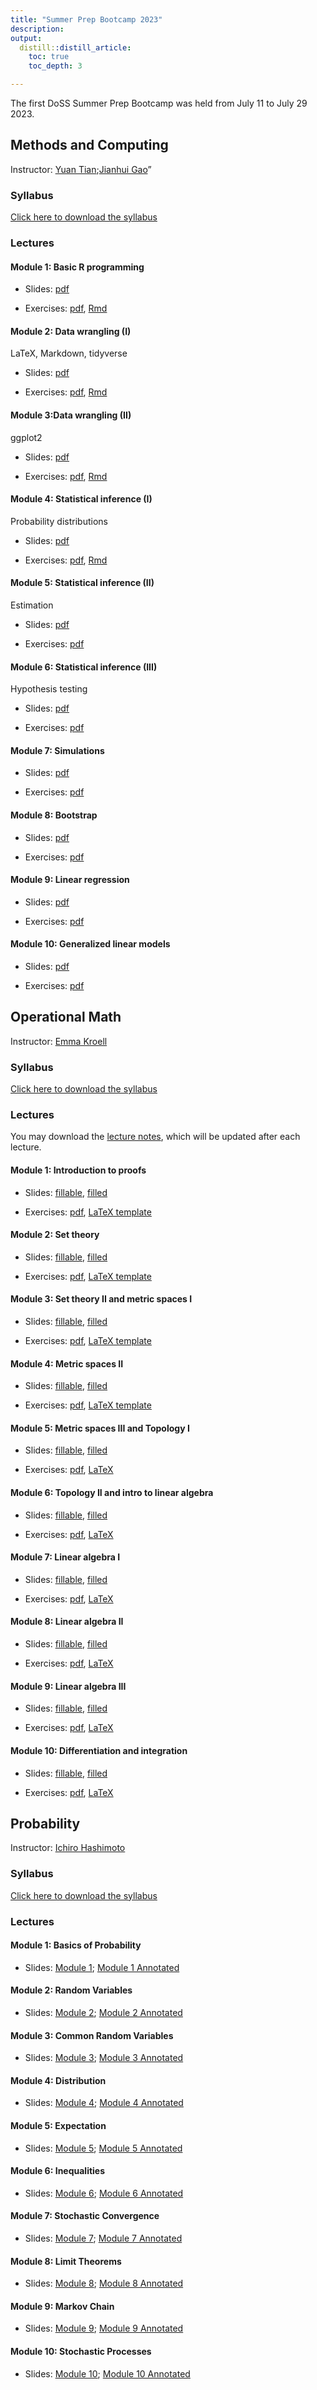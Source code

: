 ```yaml
---
title: "Summer Prep Bootcamp 2023"
description: 
output:
  distill::distill_article:
    toc: true
    toc_depth: 3

---
```


The first DoSS Summer Prep Bootcamp was held from July 11 to July 29 2023. 

## Methods and Computing
Instructor: [Yuan Tian]([Email](mailto:yuant.tian@mail.utoronto.ca));[Jianhui Gao]([Email](mailto:jianhui.gao@mail.utoronto.ca))"

### Syllabus

[Click here to download the syllabus](Computing/2023/syllabus_computing.pdf)

### Lectures

#### Module 1: Basic R programming

- Slides: [pdf](Computing/2023/Slides/mod1.pdf) 

- Exercises: [pdf](Computing/2023/Exercises/ex1.pdf), [Rmd](Computing/2023/Exercises/ex1.Rmd)

#### Module 2: Data wrangling (I)

LaTeX, Markdown, tidyverse

- Slides: [pdf](Computing/2023/Slides/mod2.pdf) 

- Exercises: [pdf](Computing/2023/Exercises/ex2.pdf), [Rmd](Computing/2023/Exercises/ex2.Rmd)

#### Module 3:Data wrangling (II)

ggplot2

- Slides: [pdf](Computing/2023/Slides/mod3.pdf) 

- Exercises: [pdf](Computing/2023/Exercises/ex3.pdf), [Rmd](Computing/2023/Exercises/ex3.Rmd)

#### Module 4: Statistical inference (I)

Probability distributions

- Slides: [pdf](Computing/2023/Slides/mod4.pdf) 

- Exercises: [pdf](Computing/2023/Exercises/ex4.pdf), [Rmd](Computing/2023/Exercises/ex4.Rmd)

#### Module 5: Statistical inference (II)

Estimation

- Slides: [pdf](Computing/2023/Slides/mod5.pdf) 

- Exercises: [pdf](Computing/2023/Exercises/ex5.pdf)

#### Module 6: Statistical inference (III)
Hypothesis testing

- Slides: [pdf](Computing/2023/Slides/mod6.pdf) 

- Exercises: [pdf](Computing/2023/Exercises/ex6.pdf)

#### Module 7: Simulations 

- Slides: [pdf](Computing/2023/Slides/mod7.pdf) 

- Exercises: [pdf](Computing/2023/Exercises/ex7.pdf)

#### Module 8: Bootstrap

- Slides: [pdf](Computing/2023/Slides/mod8.pdf) 

- Exercises: [pdf](Computing/2023/Exercises/ex8.pdf)

#### Module 9: Linear regression

- Slides: [pdf](Computing/2023/Slides/mod9.pdf) 

- Exercises: [pdf](Computing/2023/Exercises/ex9.pdf)

#### Module 10: Generalized linear models

- Slides: [pdf](Computing/2023/Slides/mod10.pdf) 

- Exercises: [pdf](Computing/2023/Exercises/ex10.pdf)


## Operational Math
Instructor: [Emma Kroell](https://www.emmakroell.ca)

### Syllabus

[Click here to download the syllabus](Math/2023/syllabus/syllabus_operational_math.pdf)


### Lectures

You may download the [lecture notes](Math/2023/lecture_notes/math_notes.pdf), which will be updated after each lecture.


#### Module 1: Introduction to proofs

- Slides: [fillable](Math/2023/module1/slides.pdf),  [filled](Math/2023/module1/slides_filled.pdf)

- Exercises: [pdf](Math/2023/module1/exercises.pdf), [LaTeX template](Math/2023/module1/exercises.tex)

#### Module 2: Set theory

- Slides: [fillable](Math/2023/module2/slides.pdf), [filled](Math/2023/module2/slides_filled.pdf)

- Exercises: [pdf](Math/2023/module2/exercises.pdf), [LaTeX template](Math/2023/module2/exercises.tex)

#### Module 3: Set theory II and metric spaces I

- Slides: [fillable](Math/2023/module3/slides.pdf), [filled](Math/2023/module3/slides_filled.pdf)

- Exercises: [pdf](Math/2023/module3/exercises.pdf), [LaTeX template](Math/2023/module3/exercises.tex)

#### Module 4: Metric spaces II

- Slides: [fillable](Math/2023/module4/slides.pdf), [filled](Math/2023/module4/slides_filled.pdf)

- Exercises: [pdf](Math/2023/module4/exercises.pdf), [LaTeX template](Math/2023/module4/exercises.tex)

#### Module 5: Metric spaces III and Topology I

- Slides: [fillable](Math/2023/module5/slides.pdf), [filled](Math/2023/module5/slides_filled.pdf)

- Exercises: [pdf](Math/2023/module5/exercises.pdf), [LaTeX](Math/2023/module5/exercises.tex)

#### Module 6: Topology II and intro to linear algebra

- Slides: [fillable](Math/2023/module6/slides.pdf), [filled](Math/2023/module6/slides_filled.pdf)

- Exercises: [pdf](Math/2023/module6/exercises.pdf), [LaTeX](Math/2023/module6/exercises.tex)

#### Module 7: Linear algebra I

- Slides: [fillable](Math/2023/module7/slides.pdf), [filled](Math/2023/module7/slides_filled.pdf)

- Exercises: [pdf](Math/2023/module7/exercises.pdf), [LaTeX](Math/2023/module7/exercises.tex)

#### Module 8: Linear algebra II

- Slides: [fillable](Math/2023/module8/slides.pdf), [filled](Math/2023/module8/slides_filled.pdf)

- Exercises: [pdf](Math/2023/module8/exercises.pdf), [LaTeX](Math/2023/module8/exercises.tex)

#### Module 9: Linear algebra III

- Slides: [fillable](Math/2023/module9/slides.pdf), [filled](Math/2023/module9/slides_filled.pdf)

- Exercises: [pdf](Math/2023/module9/exercises.pdf), [LaTeX](Math/2023/module9/exercises.tex)

#### Module 10: Differentiation and integration

- Slides: [fillable](Math/2023/module10/slides.pdf), [filled](Math/2023/module10/slides_filled.pdf)

- Exercises: [pdf](Math/2023/module10/exercises.pdf), [LaTeX](Math/2023/module10/exercises.tex)


## Probability
Instructor: [Ichiro Hashimoto]([Email](mailto:ichiro.hashimoto@mail.utoronto.ca))

### Syllabus

[Click here to download the syllabus](Probability/2023/Syllabus/Bootcamp_Probability_Syllabus.pdf)

### Lectures


#### Module 1: Basics of Probability

- Slides: [Module 1](Probability/2023/Slides/Summer_Bootcamp_Module_1_with_effects.pdf); [Module 1 Annotated](Probability/2023/Slides/Module_1_annotated.pdf) 

#### Module 2: Random Variables

- Slides: [Module 2](Probability/2023/Slides/Summer_Bootcamp_Module_2_with_effects.pdf); [Module 2 Annotated](Probability/2023/Slides/Module_2_annotated.pdf) 

#### Module 3: Common Random Variables

- Slides: [Module 3](Probability/2023/Slides/Summer_Bootcamp_Module_3_with_effects.pdf); [Module 3 Annotated](Probability/2023/Slides/Module_3_annotated.pdf) 

#### Module 4: Distribution

- Slides: [Module 4](Probability/2023/Slides/Summer_Bootcamp_Module_4_with_effects.pdf); [Module 4 Annotated](Probability/2023/Slides/Module_4_annotated.pdf) 

#### Module 5: Expectation

- Slides: [Module 5](Probability/2023/Slides/Summer_Bootcamp_Module_5_with_effects.pdf); [Module 5 Annotated](Probability/2023/Slides/Module_5_annotated.pdf) 

#### Module 6: Inequalities

- Slides: [Module 6](Probability/2023/Slides/Summer_Bootcamp_Module_6_with_effects.pdf); [Module 6 Annotated](Probability/2023/Slides/Module_6_annotated.pdf) 

#### Module 7: Stochastic Convergence

- Slides: [Module 7](Probability/2023/Slides/Summer_Bootcamp_Module_7_with_effects.pdf); [Module 7 Annotated](Probability/2023/Slides/Module_7_annotated.pdf) 

#### Module 8: Limit Theorems

- Slides: [Module 8](Probability/2023/Slides/Summer_Bootcamp_Module_8_with_effects.pdf); [Module 8 Annotated](Probability/2023/Slides/Module_8_annotated.pdf) 

#### Module 9: Markov Chain

- Slides: [Module 9](Probability/2023/Slides/Summer_Bootcamp_Module_9_with_effects.pdf); [Module 9 Annotated](Probability/2023/Slides/Module_9_annotated.pdf) 

#### Module 10: Stochastic Processes

- Slides: [Module 10](Probability/2023/Slides/Summer_Bootcamp_Module_10_with_effects.pdf); [Module 10 Annotated](Probability/2023/Slides/Module_10_annotated.pdf) 

